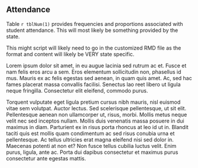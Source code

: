 ## Attendance

Table `r tblNum(1)` provides frequencies and proportions associated with student
attendance. This will most likely be something provided by the state.

This might script will likely need to go in the customized RMD file as the format
and content will likely be VERY state specific.

Lorem ipsum dolor sit amet, in eu augue lacinia sed rutrum ac et. Fusce et nam
felis eros arcu a sem. Eros elementum sollicitudin non, phasellus id mus. Mauris
ex ac felis egestas sed aenean, in quam quis amet. Ac, sed hac fames placerat
massa convallis facilisi. Senectus lao reet libero ut ligula neque fringilla.
Consectetur elit eleifend, commodo purus.

Torquent vulputate eget ligula pretium cursus nibh mauris, nisl euismod vitae sem
volutpat. Auctor lectus. Sed scelerisque pellentesque, ut sit elit. Pellentesque
aenean non ullamcorper ut, risus, morbi. Mollis metus neque velit nec sed inceptos
nullam. Mollis duis venenatis massa posuere in dui maximus in diam. Parturient
ex in risus porta rhoncus at leo id ut in. Blandit taciti quis est mollis quam
condimentum ac sed risus conubia urna et pellentesque. Ac tellus ultricies erat
magna eleifend nisi sed dolor in. Maecenas potenti at non et? Non fusce tellus
cubilia luctus velit. Enim purus, ligula, ante ac. Porta dui dapibus consectetur
et maximus purus consectetur ante egestas mattis.
